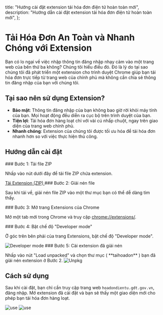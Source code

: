 
  title: "Hướng cài đặt extension tải hóa đơn điện tử hoàn toàn mới",
  description: "Hướng dẫn cài đặt extension tải hóa đơn điện tử hoàn toàn mới",
};


# Tải Hóa Đơn An Toàn và Nhanh Chóng với Extension

Bạn có lo ngại về việc nhập thông tin đăng nhập nhạy cảm vào một trang web của bên thứ ba không? Chúng tôi hiểu điều đó. Đó là lý do tại sao chúng tôi đã phát triển một extension cho trình duyệt Chrome giúp bạn tải hóa đơn trực tiếp từ trang web của chính phủ mà không cần chia sẻ thông tin đăng nhập của bạn với chúng tôi.

## Tại sao nên sử dụng Extension?

- **Bảo mật**: Thông tin đăng nhập của bạn không bao giờ rời khỏi máy tính của bạn. Mọi hoạt động đều diễn ra cục bộ trên trình duyệt của bạn.
- **Tiện lợi**: Tải hóa đơn hàng loạt chỉ với vài cú nhấp chuột, ngay trên giao diện của trang web chính phủ.
- **Nhanh chóng**: Extension của chúng tôi được tối ưu hóa để tải hóa đơn nhanh hơn so với việc thực hiện thủ công.

## Hướng dẫn cài đặt

<Steps>
  <Step>
    ### Bước 1: Tải file ZIP
    <p>
      Nhấp vào nút dưới đây để tải file ZIP chứa extension.
    </p>
    <a
      href="https://drive.google.com/uc?export=download&id=1ZXwYQPdfPJZmFP6XA2KMBdiXCfZh-vn6"
      target="_blank"
      className="inline-block px-4 py-2 mt-4 text-base font-semibold text-white rounded-lg shadow-md focus:outline-none focus:ring-2 focus:ring-offset-2 focus:ring-blue-500"
    >
      Tải Extension (ZIP)
    </a>
  </Step>
  <Step>
    ### Bước 2: Giải nén file
    <p>
      Sau khi tải về, giải nén file ZIP vào một thư mục bạn có thể dễ dàng tìm thấy.
    </p>
  </Step>
  <Step>
    ### Bước 3: Mở trang Extensions của Chrome
    <p>
      Mở một tab mới trong Chrome và truy cập <a href="chrome://extensions" target="_blank">chrome://extensions/</a>.
    </p>
  </Step>
  <Step>
    ### Bước 4: Bật chế độ "Developer mode"
    <p>
      Ở góc trên bên phải của trang Extensions, bật chế độ "Developer mode".
    </p>
    <img src="/developer-mode.png" alt="Developer mode" />
  </Step>
  <Step>
    ### Bước 5: Cài extension đã giải nén
    <p>
      Nhấp vào nút "Load unpacked" và chọn thư mục ( **taihoadon** ) bạn đã giải nén extension ở Bước 2.
     <img src="/unpkg.png" alt="Unpkg" />
    </p>
  </Step>
</Steps>

## Cách sử dụng

Sau khi cài đặt, bạn chỉ cần truy cập trang web `hoadondientu.gdt.gov.vn`, đăng nhập. Mở extension đã cài đặt và bạn sẽ thấy một giao diện mới cho phép bạn tải hóa đơn hàng loạt.

<img src="/ext-usage.png" alt="use" />
<img src="/ext-usage-2.png" alt="use" />

